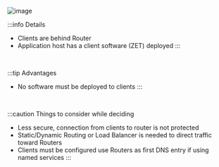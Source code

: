 ![image](/img/deployment-architecture/router_to_host_deploy.png)

:::info Details
- Clients are behind Router
- Application host has a client software (ZET) deployed
:::

&nbsp;

:::tip Advantages
- No software must be deployed to clients
:::

&nbsp;
    
:::caution Things to consider while deciding
- Less secure, connection from clients to router is not protected
- Static/Dynamic Routing or Load Balancer is needed to direct traffic toward Routers
- Clients must be configured use Routers as first DNS entry if using named services
:::